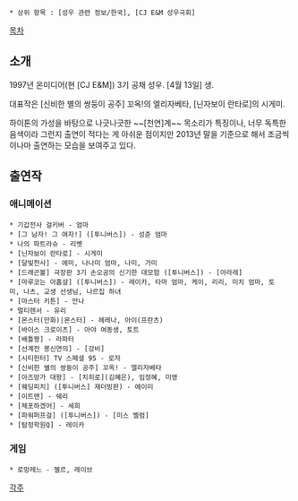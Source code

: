  * 상위 항목 : [성우 관련 정보/한국], [CJ E&M 성우극회]

[[목차]]
== 소개 ==
1997년 온미디어(현 [CJ E&M]) 3기 공채 성우. [4월 13일] 생.

대표작은 [신비한 별의 쌍둥이 공주] 꼬옥!의 엘리자베타, [닌자보이 란타로]의 시게미.

하이톤의 가성을 바탕으로 나긋나긋한 ~~[천연]계~~ 목소리가 특징이나, 너무 독특한 음색이라 그런지 출연이 적다는 게 아쉬운 점이지만 2013년 말을 기준으로 해서 조금씩이나마 출연하는 모습을 보여주고 있다.

== 출연작 ==
=== 애니메이션 ===
 * 기갑전사 걸키버 - 엄마
 * [그 남자! 그 여자!] ([투니버스]) - 성준 엄마
 * 나의 파트라슈 - 리벳
 * [닌자보이 란타로] - 시게미
 * [달빛천사] - 에미, 나나미 엄마, 나미, 가미
 * [드래곤볼] 극장판 3기 손오공의 신기한 대모험 ([투니버스]) - [아라레]
 * [마루코는 아홉살] ([투니버스]) - 레이카, 타마 엄마, 케이, 리리, 미치 엄마, 토미, 나츠, 교생 선생님, 나르집 하녀
 * [마스터 키튼] - 안나
 * 멀티렌서 - 유리
 * [몬스터(만화)|몬스터] - 헤레나, 아이(프란츠)
 * [바이스 크로이츠] - 아야 여동생, 토트
 * [배틀짱] - 라파터
 * [선계전 봉신연의] - [강비]
 * [시티헌터] TV 스페셜 95 - 로자
 * [신비한 별의 쌍둥이 공주] 꼬옥! - 엘리자베타
 * [아즈망가 대왕] - [치히로](김혜은), 임정혜, 미영
 * [웨딩피치] ([투니버스] 재더빙판) - 에이미
 * [이트맨] - 쉐리
 * [체포하겠어] - 세희
 * [파워퍼프걸] ([투니버스]) - [미스 벨럼]
 * [탐정학원Q] - 레이카

=== 게임 ===
 * 로망레느 - 젤르, 레이브

[[각주]]
